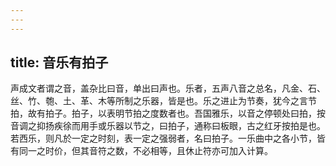```yaml
---
---
---
```

title: 音乐有拍子
---



声成文者谓之音，盖杂比曰音，单出曰声也。乐者，五声八音之总名，凡金、石、丝、竹、匏、土、革、木等所制之乐器，皆是也。乐之进止为节奏，犹今之言节拍，故有拍子。拍子，以表明节拍之度数者也。吾国雅乐，以音之停顿处曰拍，按音调之抑扬疾徐而用手或乐器以节之，曰拍子，通称曰板眼，古之红牙按拍是也。若西乐，则凡於一定之时刻，表一定之强弱者，名曰拍子。一乐曲中之各小节，皆有同一之时价，但其音符之数，不必相等，且休止符亦可加入计算。
